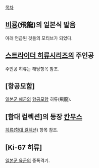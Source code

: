 [[목차]]
== [[비룡]](飛龍)의 일본식 발음 ==
아래 언급된 것들의 모티브가 되었다.

== [[스트라이더 히류]]시리즈의 주인공 ==
주인공 히류는 해당항목 참조.

== [항공모함] ==
[[일본군 해군]]의 [[항공모함]] 히류(飛龍).

== [함대 컬렉션]의 등장 [[칸무스]] ==
[[히류(함대 컬렉션)]] 항목 참조.

== [Ki-67 히류] ==
[[일본군 육군]]의 중폭격기.

